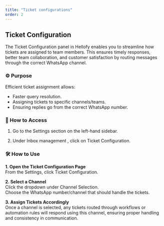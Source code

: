 ```yaml
---
title: "Ticket configurations"
order: 2
---
```


## Ticket Configuration

The Ticket Configuration panel in Hellofy enables you to streamline how tickets are assigned to team members. This ensures timely responses, better team collaboration, and customer satisfaction by routing messages through the correct WhatsApp channel.

<DefaultVector />

### ⚙️ Purpose

Efficient ticket assignment allows:

- Faster query resolution.
- Assigning tickets to specific channels/teams.
- Ensuring replies go from the correct WhatsApp number.

<DefaultVector />

### 📍 How to Access

1. Go to the Settings section on the left-hand sidebar.

2. Under Inbox management , click on Ticket Configuration.

### 🛠️ How to Use

**1. Open the Ticket Configuration Page**\
 From the Settings, click Ticket Configuration.

**2. Select a Channel**\
 Click the dropdown under Channel Selection.\
 Choose the WhatsApp number/channel that should handle the tickets.

**3. Assign Tickets Accordingly**\
 Once a channel is selected, any tickets routed through workflows or automation rules will respond using this channel, ensuring proper handling and consistency in communication.
